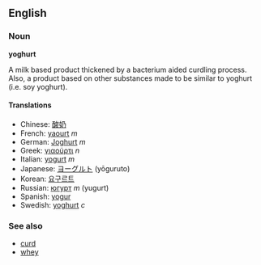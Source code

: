 ==English==
===Noun===
'''yoghurt'''

A milk based product thickened by a bacterium aided curdling process. Also, a product based on other substances made to be similar to yoghurt (i.e. soy yoghurt).

====Translations====
*Chinese: [[酸奶]]
*French: [[yaourt]] ''m''
*German: [[Joghurt]] ''m''
*Greek: [[γιαούρτι]] ''n''
*Italian: [[yogurt]] ''m''
*Japanese: [[ヨーグルト]] (yōguruto)
*Korean: [[요구르트]]
*Russian: [[югурт]] ''m'' (yugurt)
*Spanish: [[yogur]]
*Swedish: [[yoghurt]] ''c''

===See also===
*[[curd]]
*[[whey]]